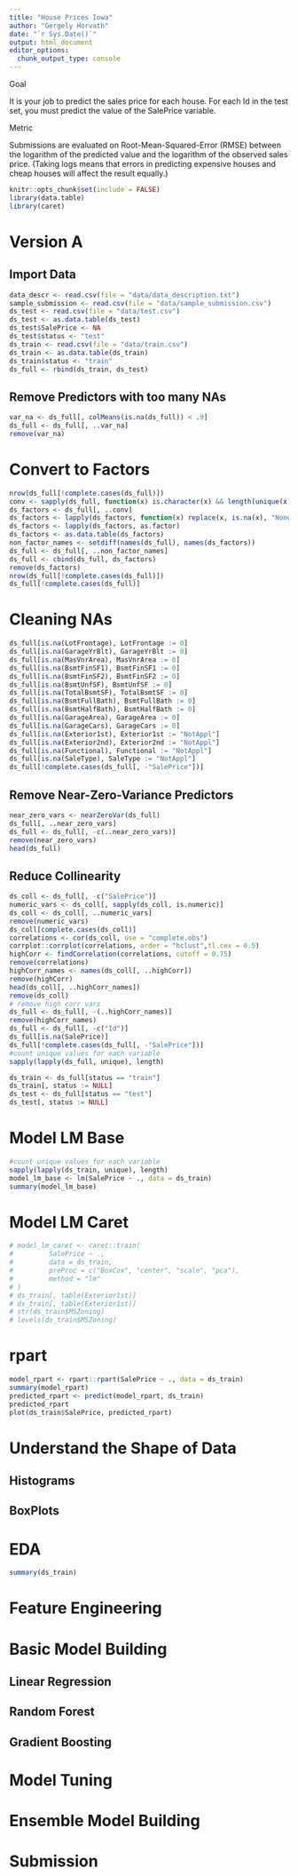 ```yaml
---
title: "House Prices Iowa"
author: "Gergely Horvath"
date: "`r Sys.Date()`"
output: html_document
editor_options: 
  chunk_output_type: console
---
```


Goal

It is your job to predict the sales price for each house. For each Id in the test set, you must predict the value of the SalePrice variable. 


Metric

Submissions are evaluated on Root-Mean-Squared-Error (RMSE) between the logarithm of the predicted value and the logarithm of the observed sales price. (Taking logs means that errors in predicting expensive houses and cheap houses will affect the result equally.)


```r
knitr::opts_chunk$set(include = FALSE)
library(data.table)
library(caret)
```

# Version A

## Import Data
```r
data_descr <- read.csv(file = "data/data_description.txt")
sample_submission <- read.csv(file = "data/sample_submission.csv")
ds_test <- read.csv(file = "data/test.csv")
ds_test <- as.data.table(ds_test)
ds_test$SalePrice <- NA
ds_test$status <- "test"
ds_train <- read.csv(file = "data/train.csv")
ds_train <- as.data.table(ds_train)
ds_train$status <- "train"
ds_full <- rbind(ds_train, ds_test)
```

## Remove Predictors with too many NAs
```r
var_na <- ds_full[, colMeans(is.na(ds_full)) < .9]
ds_full <- ds_full[, ..var_na]
remove(var_na)
```

# Convert to Factors
```r
nrow(ds_full[!complete.cases(ds_full)])
conv <- sapply(ds_full, function(x) is.character(x) && length(unique(x)) < 8)
ds_factors <- ds_full[, ..conv]
ds_factors <- lapply(ds_factors, function(x) replace(x, is.na(x), "None"))
ds_factors <- lapply(ds_factors, as.factor)
ds_factors <- as.data.table(ds_factors)
non_factor_names <- setdiff(names(ds_full), names(ds_factors))
ds_full <- ds_full[, ..non_factor_names]
ds_full <- cbind(ds_full, ds_factors)
remove(ds_factors)
nrow(ds_full[!complete.cases(ds_full)])
ds_full[!complete.cases(ds_full)]
```

# Cleaning NAs
```r
ds_full[is.na(LotFrontage), LotFrontage := 0]
ds_full[is.na(GarageYrBlt), GarageYrBlt := 0]
ds_full[is.na(MasVnrArea), MasVnrArea := 0]
ds_full[is.na(BsmtFinSF1), BsmtFinSF1 := 0]
ds_full[is.na(BsmtFinSF2), BsmtFinSF2 := 0]
ds_full[is.na(BsmtUnfSF), BsmtUnfSF := 0]
ds_full[is.na(TotalBsmtSF), TotalBsmtSF := 0]
ds_full[is.na(BsmtFullBath), BsmtFullBath := 0]
ds_full[is.na(BsmtHalfBath), BsmtHalfBath := 0]
ds_full[is.na(GarageArea), GarageArea := 0]
ds_full[is.na(GarageCars), GarageCars := 0]
ds_full[is.na(Exterior1st), Exterior1st := "NotAppl"]
ds_full[is.na(Exterior2nd), Exterior2nd := "NotAppl"]
ds_full[is.na(Functional), Functional := "NotAppl"]
ds_full[is.na(SaleType), SaleType := "NotAppl"]
ds_full[!complete.cases(ds_full[, -"SalePrice"])]
```


## Remove Near-Zero-Variance Predictors
```r
near_zero_vars <- nearZeroVar(ds_full)
ds_full[, ..near_zero_vars]
ds_full <- ds_full[, -c(..near_zero_vars)]
remove(near_zero_vars)
head(ds_full)
```

## Reduce Collinearity
```r
ds_coll <- ds_full[, -c("SalePrice")]
numeric_vars <- ds_coll[, sapply(ds_coll, is.numeric)]
ds_coll <- ds_coll[, ..numeric_vars]
remove(numeric_vars)
ds_coll[complete.cases(ds_coll)]
correlations <- cor(ds_coll, use = "complete.obs")
corrplot::corrplot(correlations, order = "hclust",tl.cex = 0.5)
highCorr <- findCorrelation(correlations, cutoff = 0.75)
remove(correlations)
highCorr_names <- names(ds_coll[, ..highCorr])
remove(highCorr)
head(ds_coll[, ..highCorr_names])
remove(ds_coll)
# remove high corr vars
ds_full <- ds_full[, -(..highCorr_names)]
remove(highCorr_names)
ds_full <- ds_full[, -c("Id")]
ds_full[is.na(SalePrice)]
ds_full[!complete.cases(ds_full[, -"SalePrice"])]
#count unique values for each variable
sapply(lapply(ds_full, unique), length)
```

```r
ds_train <- ds_full[status == "train"]
ds_train[, status := NULL]
ds_test <- ds_full[status == "test"]
ds_test[, status := NULL]
```

# Model LM Base
```r
#count unique values for each variable
sapply(lapply(ds_train, unique), length)
model_lm_base <- lm(SalePrice ~ ., data = ds_train)
summary(model_lm_base)
```

# Model LM Caret
```r
# model_lm_caret <- caret::train(
#         SalePrice ~ .,
#         data = ds_train,
#         preProc = c("BoxCox", "center", "scale", "pca"),
#         method = "lm"
# )
# ds_train[, table(Exterior1st)]
# ds_train[, table(Exterior1st)]
# str(ds_train$MSZoning)
# levels(ds_train$MSZoning)
```

# rpart
```r
model_rpart <- rpart::rpart(SalePrice ~ ., data = ds_train)
summary(model_rpart)
predicted_rpart <- predict(model_rpart, ds_train)
predicted_rpart
plot(ds_train$SalePrice, predicted_rpart)
```


# Understand the Shape of Data
## Histograms
## BoxPlots
# EDA
```r
summary(ds_train)
```

# Feature Engineering
# Basic Model Building
## Linear Regression
## Random Forest
## Gradient Boosting
# Model Tuning
# Ensemble Model Building
# Submission